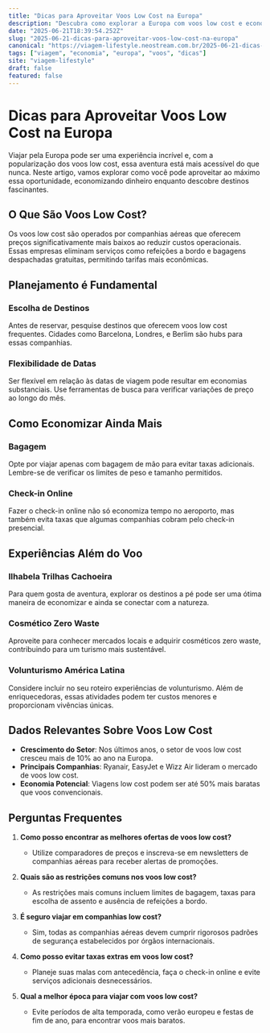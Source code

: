 ```yaml
---
title: "Dicas para Aproveitar Voos Low Cost na Europa"
description: "Descubra como explorar a Europa com voos low cost e economizar enquanto desfruta de destinos incríveis. Saiba tudo sobre planejamento e dicas essenciais."
date: "2025-06-21T18:39:54.252Z"
slug: "2025-06-21-dicas-para-aproveitar-voos-low-cost-na-europa"
canonical: "https://viagem-lifestyle.neostream.com.br/2025-06-21-dicas-para-aproveitar-voos-low-cost-na-europa"
tags: ["viagem", "economia", "europa", "voos", "dicas"]
site: "viagem-lifestyle"
draft: false
featured: false
---
```


# Dicas para Aproveitar Voos Low Cost na Europa

Viajar pela Europa pode ser uma experiência incrível e, com a popularização dos voos low cost, essa aventura está mais acessível do que nunca. Neste artigo, vamos explorar como você pode aproveitar ao máximo essa oportunidade, economizando dinheiro enquanto descobre destinos fascinantes.

## O Que São Voos Low Cost?

Os voos low cost são operados por companhias aéreas que oferecem preços significativamente mais baixos ao reduzir custos operacionais. Essas empresas eliminam serviços como refeições a bordo e bagagens despachadas gratuitas, permitindo tarifas mais econômicas.

## Planejamento é Fundamental

### Escolha de Destinos

Antes de reservar, pesquise destinos que oferecem voos low cost frequentes. Cidades como Barcelona, Londres, e Berlim são hubs para essas companhias.

### Flexibilidade de Datas

Ser flexível em relação às datas de viagem pode resultar em economias substanciais. Use ferramentas de busca para verificar variações de preço ao longo do mês.

## Como Economizar Ainda Mais

### Bagagem

Opte por viajar apenas com bagagem de mão para evitar taxas adicionais. Lembre-se de verificar os limites de peso e tamanho permitidos.

### Check-in Online

Fazer o check-in online não só economiza tempo no aeroporto, mas também evita taxas que algumas companhias cobram pelo check-in presencial.

## Experiências Além do Voo

### Ilhabela Trilhas Cachoeira

Para quem gosta de aventura, explorar os destinos a pé pode ser uma ótima maneira de economizar e ainda se conectar com a natureza.

### Cosmético Zero Waste

Aproveite para conhecer mercados locais e adquirir cosméticos zero waste, contribuindo para um turismo mais sustentável.

### Volunturismo América Latina

Considere incluir no seu roteiro experiências de volunturismo. Além de enriquecedoras, essas atividades podem ter custos menores e proporcionam vivências únicas.

## Dados Relevantes Sobre Voos Low Cost

- **Crescimento do Setor**: Nos últimos anos, o setor de voos low cost cresceu mais de 10% ao ano na Europa.
- **Principais Companhias**: Ryanair, EasyJet e Wizz Air lideram o mercado de voos low cost.
- **Economia Potencial**: Viagens low cost podem ser até 50% mais baratas que voos convencionais.

## Perguntas Frequentes

1. **Como posso encontrar as melhores ofertas de voos low cost?**
   - Utilize comparadores de preços e inscreva-se em newsletters de companhias aéreas para receber alertas de promoções.

2. **Quais são as restrições comuns nos voos low cost?**
   - As restrições mais comuns incluem limites de bagagem, taxas para escolha de assento e ausência de refeições a bordo.

3. **É seguro viajar em companhias low cost?**
   - Sim, todas as companhias aéreas devem cumprir rigorosos padrões de segurança estabelecidos por órgãos internacionais.

4. **Como posso evitar taxas extras em voos low cost?**
   - Planeje suas malas com antecedência, faça o check-in online e evite serviços adicionais desnecessários.

5. **Qual a melhor época para viajar com voos low cost?**
   - Evite períodos de alta temporada, como verão europeu e festas de fim de ano, para encontrar voos mais baratos.